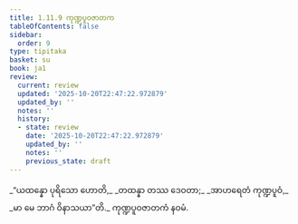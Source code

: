 ```yaml
---
title: 1.11.9 ကုဏ္ဍပူဝဇာတက
tableOfContents: false
sidebar:
  order: 9
type: tipitaka
basket: su
book: ja1
review:
  current: review
  updated: '2025-10-20T22:47:22.972879'
  updated_by: ''
  notes: ''
  history:
  - state: review
    date: '2025-10-20T22:47:22.972879'
    updated_by: ''
    notes: ''
    previous_state: draft
---
```



<DynamicBreadcrumb />


<ReviewStatus review={frontmatter.review} showDetails={true} />

<HypothesisAnnotation frontmatter={frontmatter} />

<Division number="109" book="ja1" e="ch" v="22" p="25">

<Paragraph number="241" type="verses" book="ja1">
_“ယထန္နော ပုရိသော ဟောတိ,_  
_တထန္နာ တဿ ဒေဝတာ;_  
_အာဟရေတံ ကုဏ္ဍပူဝံ,_  
_မာ မေ ဘာဂံ ဝိနာသယာ”တိ._  


</Paragraph>
</Division>

<Paragraph number="242" type="center" book="ja1">
ကုဏ္ဍပူဝဇာတကံ နဝမံ.
</Paragraph>